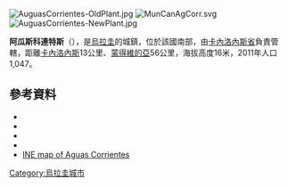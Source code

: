 [[Image:AuguasCorrientes-OldPlant.jpg|right]]
[[Image:MunCanAgCorr.svg|right]]
[[Image:AuguasCorrientes-NewPlant.jpg|right]]

{{Coord|34|31|18|S|56|23|36|W|display=title}}

'''阿瓜斯科連特斯'''（{{lang-es|Aguas Corrientes}}），是[[烏拉圭|烏拉圭]]的城鎮，位於該國南部，由[[卡內洛內斯省|卡內洛內斯省]]負責管轄，距離[[卡內洛內斯|卡內洛內斯]]13公里、[[蒙得維的亞|蒙得維的亞]]56公里，海拔高度16米，2011年人口1,047。

==參考資料==
*{{cite web |url=http://www0.parlamento.gub.uy/leyes/AccesoTextoLey.asp?Ley=14037 |title=Ley N° 14.037 |publisher=República Oriental del Uruguay, Poder Legislativo |year=1971 |accessdate=6 September 2012 |deadurl=yes |archiveurl=https://web.archive.org/web/20150610232318/http://www0.parlamento.gub.uy/leyes/AccesoTextoLey.asp?Ley=14037 |archivedate=2015-06-10}}
*{{cite web|url=http://www.observa.com.uy/Municipales2010/nota.aspx?id=96430&ex=33&ar=1&fi=39|title=ELECCIONES - Canelones|publisher=[[El_Observador_(Uruguay)|El Observador]]|accessdate=2 February 2012|deadurl=yes|archiveurl=https://web.archive.org/web/20120312024255/http://www.observa.com.uy/Municipales2010/nota.aspx?id=96430&ex=33&ar=1&fi=39|archivedate=2012-03-12}}
*{{cite web |url=http://www.ine.gub.uy/censos2011/resultadosfinales/cuadros/NIVEL%20DEPARTAMENTAL/Canelones/P_3_CAN.xls |title=Censos 2011 Cuadros Canelones |year=2012 |publisher=INE |accessdate=25 August 2012 |archive-date=2012-10-10 |archive-url=https://web.archive.org/web/20121010041513/http://www.ine.gub.uy/censos2011/resultadosfinales/cuadros/NIVEL%20DEPARTAMENTAL/Canelones/P_3_CAN.xls |dead-url=no }}
*{{cite web |url=http://www.ine.gub.uy/biblioteca/toponimico/Categorizaci%F3n%20localidades%20urbanas%20orden%20alfab%E9tico.pdf |title=Statistics of urban localities (1963–2004) |publisher=INE |year=2012 |format=PDF |accessdate=6 September 2012 |archive-date=2012-11-05 |archive-url=https://www.webcitation.org/6BwcL0IuY?url=http://www.ine.gub.uy/biblioteca/toponimico/Categorizaci%F3n%20localidades%20urbanas%20orden%20alfab%E9tico.pdf |dead-url=no }}
*[https://web.archive.org/web/20121010043756/http://www.ine.gub.uy/mapas/censos2011/para%20colgar%20en%20web/pdf/03_UYCA/Localidades/A2H_03721%20Aguas%20Corrientes.pdf INE map of Aguas Corrientes]

{{Uruguay-geo-stub}}
[[Category:烏拉圭城市|Category:烏拉圭城市]]